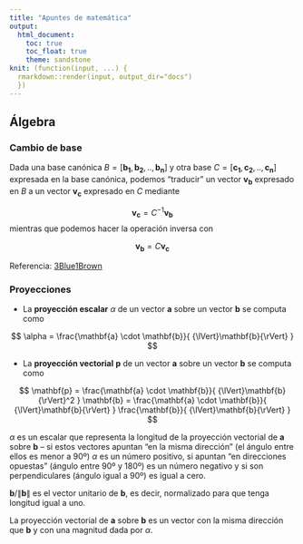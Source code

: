 ```yaml
---
title: "Apuntes de matemática"
output: 
  html_document:
    toc: true
    toc_float: true
    theme: sandstone
knit: (function(input, ...) {
  rmarkdown::render(input, output_dir="docs") 
  })
---
```


Álgebra
-------

### Cambio de base

Dada una base canónica $B = [\mathbf{b_1},\mathbf{b_2},..,\mathbf{b_n}]$ y otra base $C = [\mathbf{c_1},\mathbf{c_2},..,\mathbf{c_n}]$ expresada en la base canónica, podemos "traducir" un vector $\mathbf{v_b}$ expresado en $B$ a un vector $\mathbf{v_c}$ expresado en $C$ mediante

$$ \mathbf{v_c} = C^{-1}\mathbf{v_b}  $$
mientras que podemos hacer la operación inversa con

$$ \mathbf{v_b} = C\mathbf{v_c} $$

Referencia: [3Blue1Brown](https://www.youtube.com/watch?v=P2LTAUO1TdA)

### Proyecciones

- La **proyección escalar** $\alpha$ de un vector $\mathbf{a}$ sobre un vector $\mathbf{b}$ se computa como 

$$ \alpha = \frac{\mathbf{a} \cdot \mathbf{b}}{ {\lVert}\mathbf{b}{\rVert} }  $$

- La **proyección vectorial** $\mathbf{p}$ de un vector $\mathbf{a}$ sobre un vector $\mathbf{b}$ se computa como 

$$ \mathbf{p} = \frac{\mathbf{a} \cdot \mathbf{b}}{ {\lVert}\mathbf{b}{\rVert}^2 } \mathbf{b} = \frac{\mathbf{a} \cdot \mathbf{b}}{ {\lVert}\mathbf{b}{\rVert} } \frac{\mathbf{b}}{ {\lVert}\mathbf{b}{\rVert} }  $$

$\alpha$ es un escalar que representa la longitud de la proyección vectorial de $\mathbf{a}$ sobre $\mathbf{b}$ -- si estos vectores apuntan "en la misma dirección" (el ángulo entre ellos es menor a 90º) $\alpha$ es un número positivo, si apuntan "en direcciones opuestas" (ángulo entre 90º y 180º) es un número negativo y si son perpendiculares (ángulo igual a 90º) es igual a cero.  

$\mathbf{b} / \lVert\mathbf{b}\rVert$ es el vector unitario de $\mathbf{b}$, es decir, normalizado para que tenga longitud igual a uno.

La proyección vectorial de $\mathbf{a}$ sobre $\mathbf{b}$ es un vector con la misma dirección que $\mathbf{b}$ y con una magnitud dada por $\alpha$.

